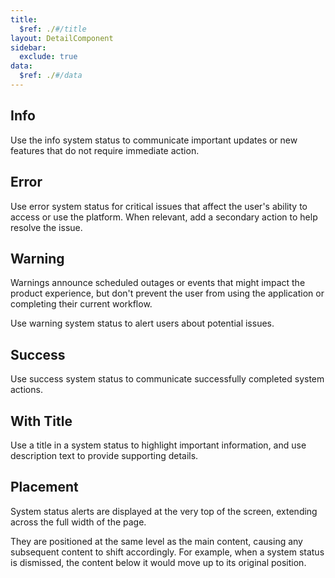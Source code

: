 ```yaml
---
title:
  $ref: ./#/title
layout: DetailComponent
sidebar:
  exclude: true
data:
  $ref: ./#/data
---
```


<LivePreviewControls>

  <LivePreview componentName="system-status" exampleName="Info" >

## Info

Use the info system status to communicate important updates or new features that do not require immediate action.

  </LivePreview>

  <LivePreview componentName="system-status" exampleName="Error" >

## Error

Use error system status for critical issues that affect the user's ability to access or use the platform. When relevant, add a secondary action to help resolve the issue.

  </LivePreview>

  <LivePreview componentName="system-status" exampleName="Warning" >

## Warning

Warnings announce scheduled outages or events that might impact the product experience, but don't prevent the user from using the application or completing their current workflow.

Use warning system status to alert users about potential issues.

  </LivePreview>

  <LivePreview componentName="system-status" exampleName="Success" >

## Success

Use success system status to communicate successfully completed system actions.

  </LivePreview>

  <LivePreview componentName="system-status" exampleName="WithTitle" >

## With Title

Use a title in a system status to highlight important information, and use description text to provide supporting details.

  </LivePreview>

 <LivePreview componentName="system-status" exampleName="Placement" >

## Placement

System status alerts are displayed at the very top of the screen, extending across the full width of the page.

They are positioned at the same level as the main content, causing any subsequent content to shift accordingly. For example, when a system status is dismissed, the content below it would move up to its original position.

  </LivePreview>
</LivePreviewControls>

